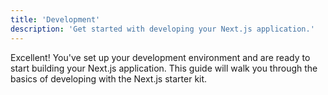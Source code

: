 ```yaml
---
title: 'Development'
description: 'Get started with developing your Next.js application.'
---
```


Excellent! You've set up your development environment and are ready to start building your Next.js application.
This guide will walk you through the basics of developing with the Next.js starter kit.
